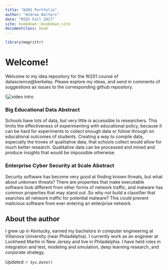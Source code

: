 ```yaml
---
title: "W201 Portfolio"
author: "Andrew Walters"
date: "MIDS Fall 2017"
site: bookdown::bookdown_site
documentclass: book
---
```


<!-- This won't be displayed but it will initialize your R session. Add any R libraries you need here. -->
```r
library(magrittr)
```

# Welcome! {-}

Welcome to my idea repository for the W201 course of datascience@berkeley. Please explore my ideas, and send in comments of suggestions as issues to the corresponding github repository.

<!-- Below this line is just examples of how you can embed video from Google Drive. First you have to enable sharing, then just get the object ID which is that long string between d/ and /preview and will also be appended to any sharing link you generate for your video. -->

!![video intro]('intro.html')

### Big Educational Data Abstract {-}

Schools have lots of data, but very little is accessible to researchers. This limits the effectiveness of experimenting with educational policy, because it can be hard for experiments to collect enough data or follow through on educational outcomes of students. Creating a way to compile data, especially the troves of qualitative data, that schools collect would allow for much better research. Qualitative data can be processed and mined and produce insights that would be impossible otherwise.

### Enterprise Cyber Security at Scale Abstract {-}

Security software has become very good at finding known threats, but what about unkonwn threats? There are properties that make executable software look different from other forms of network traffic, and malware has common properties that may stand out. So why not build a classifier that searches all network traffic for potential malware? This could prevent malicious software from ever entering an enterprise network.

## About the author {-}

I grew up in Kentucky, earned my bachelors in computer engineering at Villanova University (near Philadelphia). I currently work as an engineer at Lockheed Martin in New Jersey and live in Philadelphia. I have held roles in integration and test, modeling and simulation, deep learning research, and corporate strategy.

*Updated: `r Sys.Date()`*

